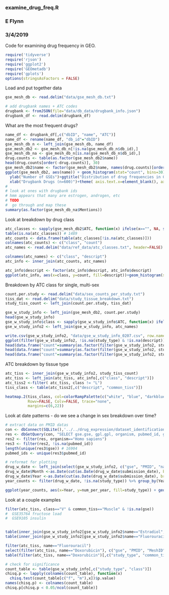 ### examine_drug_freq.R
### E Flynn
### 3/4/2019

Code for examining drug frequency in GEO.


```r
require('tidyverse')
require('rjson')
require('ggplot2')
require('GEOmetadb')
require('gplots')
options(stringsAsFactors = FALSE)
```

Load and put together data
```r
gse_mesh_db <- read.delim("data/gse_mesh_db.txt")

# add drugbank names + ATC codes
drugbank <- fromJSON(file="data/db_data/drugbank_info.json") 
drugbank_df <- read.delim(drugbank_df)
```

What are the most frequent drugs?
```r
name_df <- drugbank_df[,c("dbID", "name", "ATC")]
name_df <- rename(name_df, "db_id"="dbID")
gse_mesh_db_n <- left_join(gse_mesh_db, name_df)
gse_mesh_db2 <- gse_mesh_db_n[!is.na(gse_mesh_db_n$db_id),]
gse_mesh_db_na <- gse_mesh_db_n[is.na(gse_mesh_db_n$db_id),]
drug.counts <- table(as.factor(gse_mesh_db2$name))
head(drug.counts[order(-drug.counts)], 30)
gse_mesh_db2$name <- factor(gse_mesh_db2$name, names(drug.counts)[order(-drug.counts)])
ggplot(gse_mesh_db2, aes(name)) + geom_histogram(stat="count", bins=30)+
  ylab("Number of GSEs")+ggtitle("Distribution of drug frequencies in GEO Studies")+
  xlab("Drugbank Drugs (n=600)")+theme( axis.text.x=element_blank(), axis.ticks.x=element_blank())
#
# look at ones with drugbank ids
# hmm appears that many are estrogen, androgen, etc
# TODO
#  go through and map these
summary(as.factor(gse_mesh_db_na$Mentions))
```

Look at breakdown by drug class
```r
atc_classes <- sapply(gse_mesh_db2$ATC, function(x) ifelse(x=="", NA, substr(x, 1, 1)))
table(is.na(atc_classes)) # 1489
atc_counts <- data.frame(table(atc_classes[!is.na(atc_classes)]))
colnames(atc_counts) <- c("class", "count")
atc_names <- read.delim("data/ref_data/atc_classes.txt", header=FALSE)

colnames(atc_names) <- c("class", "descript")
atc_info <- inner_join(atc_counts, atc_names)

atc_info$descript <- factor(atc_info$descript, atc_info$descript)
ggplot(atc_info, aes(x=class, y=count, fill=descript))+geom_histogram(stat="identity")+ggtitle("ATC breakdown")
```

Breakdown by ATC class for single, multi-sex
```r
count.per.study <- read.delim("data/sex_counts_per_study.txt")
tiss_dat <- read.delim("data/study_tissue_breakdown.txt")
study_tiss_count <- left_join(count.per.study, tiss_dat)

gse_w_study_info <- left_join(gse_mesh_db2, count.per.study) 
head(gse_w_study_info)
gse_w_study_info$class <- sapply(gse_w_study_info$ATC, function(x) ifelse(x=="", NA, substr(x, 1, 1)))
gse_w_study_info2 <- left_join(gse_w_study_info, atc_names)

write.csv(gse_w_study_info2, "data/gse_w_study_info_0207.csv", row.names=FALSE, quote=TRUE)
ggplot(filter(gse_w_study_info2, !is.na(study_type) & !is.na(descript)), aes(x=class, fill=descript))+geom_histogram(stat="count")+ggtitle("ATC breakdown")+facet_grid(study_type ~ .)+theme(text = element_text(size=20))
head(data.frame("count"=summary(as.factor(filter(gse_w_study_info2, study_type=="f")$name))), 10)
head(data.frame("count"=summary(as.factor(filter(gse_w_study_info2, study_type=="m")$name))), 10)
head(data.frame("count"=summary(as.factor(filter(gse_w_study_info2, study_type=="both")$name))), 10)
```

ATC breakdown by tissue type
```r
atc_tiss <- inner_join(gse_w_study_info2, study_tiss_count)
atc_tiss <- left_join(atc_tiss, atc_info[,c("class", "descript")])
atc_tiss2 <-filter( atc_tiss, class != "L")
tiss_class <- table(atc_tiss2[,c("descript", "common_tiss")])

heatmap.2(tiss_class, col=colorRampPalette(c("white", "blue", "darkblue"))(n=500),  
          Rowv=FALSE, Colv=FALSE, trace="none", 
          margins=c(6,22))
```


Look at date patterns - do we see a change in sex breakdown over time?
```r
# extract data on PMID datas
con <- dbConnect(SQLite(),'../../drug_expression/dataset_identification/GEOmetadb.sqlite') 
res <- dbGetQuery(con, "SELECT gse.gse, gpl.gpl, organism, pubmed_id, gse.submission_date FROM gse JOIN gse_gpl on gse.gse = gse_gpl.gse JOIN gpl ON gse_gpl.gpl=gpl.gpl")
res2 <- filter(res, organism=="Homo sapiens")
res3 <- filter(res2, !is.na(pubmed_id))
length(unique(res3$gse)) # 16904
pubmed_ids <- unique(res3$pubmed_id)

# reformat for plotting
drug_w_date <- left_join(select(gse_w_study_info2, c("gse", "PMID", "name", "class", "study_type")), select(res3, c("gse", "submission_date")))
drug_w_date$Month <-as.Date(cut(as.Date(drug_w_date$submission_date), breaks = "month"))
drug_w_date$Year <-as.Date(cut(as.Date(drug_w_date$submission_date), breaks = "year"))
year_counts <- filter(drug_w_date, !is.na(study_type)) %>% group_by(Year, study_type) %>% summarize(num_per_year=n())

ggplot(year_counts, aes(x=Year, y=num_per_year, fill=study_type)) + geom_histogram(stat="identity", position="dodge")+ylab("Number of studies per year")+theme(text = element_text(size=20))
```


Look at a couple examples
```r
filter(atc_tiss, class=="V" & common_tiss=="Muscle" & !is.na(gse))
#  GSE35764 fructose load
#  GSE9105 insulin


table(inner_join(gse_w_study_info2[gse_w_study_info2$name=="Estradiol",], study_tiss_count)[,c("study_type", "common_tiss")])
table(inner_join(gse_w_study_info2[gse_w_study_info2$name=="Fluorouracil",], study_tiss_count)[,c("study_type", "common_tiss")])

filter(atc_tiss, name=="Fluorouracil")
select(filter(atc_tiss, name=="Doxorubicin"), c("gse", "PMID", "MeshID", "name", "num_f", "num_m", "study_type", "common_tiss"))
table(filter(atc_tiss, name=="Doxorubicin")[,c("study_type", "common_tiss")])

# check for significance
count_table <- table(gse_w_study_info[,c("study_type", "class")])
chisq.p <- lapply(colnames(count_table), function(x)
  chisq.test(count_table[c("f", "m"),x])$p.value)
names(chisq.p) <- colnames(count_table)
chisq.p[chisq.p < 0.05/ncol(count_table)]
```





